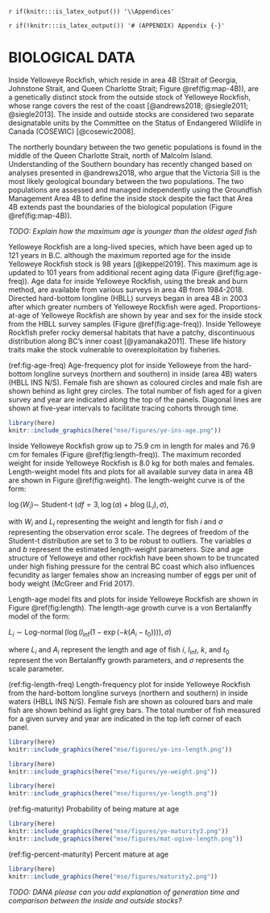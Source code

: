 \newpage

`r if(knitr:::is_latex_output()) '\\Appendices'`

`r if(!knitr:::is_latex_output()) '# (APPENDIX) Appendix {-}'`

# BIOLOGICAL DATA {#app:biological-data}

Inside Yelloweye Rockfish, which reside in area 4B (Strait of Georgia, Johnstone Strait, and Queen Charlotte Strait; Figure \@ref(fig:map-4B)), are a genetically distinct stock from the outside stock of Yelloweye Rockfish, whose range covers the rest of the coast [@andrews2018; @siegle2011; @siegle2013].  The inside and outside stocks are considered two separate designatable units by the Committee on the Status of Endangered Wildlife in Canada (COSEWIC) [@cosewic2008].

The northerly boundary between the two genetic populations is found in the middle of the Queen Charlotte Strait, north of Malcolm Island.
Understanding of the Southern boundary has recently changed based on analyses presented in @andrews2018, who argue that the Victoria Sill is the most likely geological boundary between the two populations.
The two populations are assessed and managed independently using the Groundfish Management Area 4B to define the inside stock despite the fact that Area 4B extends past the boundaries of the biological population (Figure \@ref(fig:map-4B)).

*TODO: Explain how the maximum age is younger than the oldest aged fish*

Yelloweye Rockfish are a long-lived species, which have been aged up to 121 years in B.C. although the maximum reported age for the inside Yelloweye Rockfish stock is 98 years [@keppel2019]. This maximum age is updated to 101 years from additional recent aging data (Figure \@ref(fig:age-freq)). Age data for inside Yelloweye Rockfish, using the break and burn method, are available from various surveys in area 4B from 1984-2018. Directed hard-bottom longline (HBLL) surveys began in area 4B in 2003 after which greater numbers of Yelloweye Rockfish were aged. Proportions-at-age of Yelloweye Rockfish are shown by year and sex for the inside stock from the HBLL survey samples (Figure \@ref(fig:age-freq)). Inside Yelloweye Rockfish prefer rocky demersal habitats that have a patchy, discontinuous distribution along BC's inner coast [@yamanaka2011]. These life history traits make the stock vulnerable to overexploitation by fisheries.

(ref:fig-age-freq) Age-frequency plot for inside Yelloweye from the hard-bottom 
longline surveys (northern and southern) in inside (area 4B) waters (HBLL INS N/S). 
Female fish are shown as coloured circles and male fish are shown behind as light grey
circles. The total number of fish aged for a given survey and year are indicated
along the top of the panels. Diagonal lines are shown at five-year intervals to
facilitate tracing cohorts through time.

```r
library(here)
knitr::include_graphics(here("mse/figures/ye-ins-age.png"))
```

Inside Yelloweye Rockfish grow up to 75.9 cm in length for males and 76.9 cm for females (Figure \@ref(fig:length-freq)). The maximum recorded weight for inside Yelloweye Rockfish is 8.0 kg for both males and females. Length-weight model fits and plots for all available survey data in area 4B are shown in Figure \@ref(fig:weight). The length-weight curve is of the form:

$\log (W_i) \sim$ Student-t $(df = 3, \log(a) + b \log(L_i), \sigma),$

with $W_i$ and $L_i$ representing the weight and length for fish $i$ and $\sigma$ representing the observation error scale. The degrees of freedom of the Student-t distribution are set to 3 to be robust to outliers. The variables $a$ and $b$ represent the estimated length-weight parameters. Size and age structure of Yelloweye and other rockfish have been shown to be truncated under high fishing pressure for the central BC coast which also influences fecundity as larger females show an increasing number of eggs per unit of body weight (McGreer and Frid 2017).

Length-age model fits and plots for inside Yelloweye Rockfish are shown in Figure \@ref(fig:length). The length-age growth curve is a von Bertalanffy model of the form:

$L_i \sim \operatorname{Log-normal} \left( \log(l_\mathrm{inf} (1 - \exp(-k (A_i - t_0)))), \sigma \right)$ 

where $L_i$ and $A_i$ represent the length and age of fish $i$, $l_\mathrm{inf}$, $k$, and $t_0$ represent the von Bertalanffy growth parameters, and $\sigma$ represents the scale parameter. 

(ref:fig-length-freq) Length-frequency plot for inside Yelloweye Rockfish from the hard-bottom 
longline surveys (northern and southern) in inside waters (HBLL INS N/S). Female fish are shown as coloured bars and male fish are shown behind as light grey bars. The total number of fish measured for a given survey and year are indicated in the top left corner of each panel.

```r
library(here)
knitr::include_graphics(here("mse/figures/ye-ins-length.png"))
```

\clearpage


```r
library(here)
knitr::include_graphics(here("mse/figures/ye-weight.png"))
```

\clearpage


```r
library(here)
knitr::include_graphics(here("mse/figures/ye-length.png"))
```


\clearpage


(ref:fig-maturity)
Probability of being mature at age

```r
library(here)
knitr::include_graphics(here("mse/figures/ye-maturity3.png"))
knitr::include_graphics(here("mse/figures/mat-ogive-length.png"))
```

\clearpage


(ref:fig-percent-maturity)
Percent mature at age 

```r
library(here)
knitr::include_graphics(here("mse/figures/maturity2.png"))
```

\clearpage

*TODO: DANA please can you add explanation of generation time and comparison between the inside and outside stocks?*

